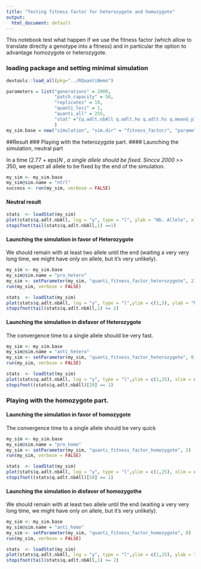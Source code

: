 ```yaml
---
title: "Testing fitness factor for heterozygote and homozygote"
output:
  html_document: default
---
```


This notebook test what happen if we use the fitness factor (which allow to translate directly a genotype into a fitness) and in particular the option to advantage homozygote or heterozygote. 

### loading package and setting minimal simulation
```r
devtools::load_all(pkg="../RQuantiNemo")
```


```r
parameters = list("generations" = 2000,
                  "patch_capacity" = 50,
                  "replicates" = 10,
                  "quanti_loci" = 1,
                  "quanti_all" = 255,
                  "stat" ="{q.adlt.nbAll q.adlt.ho q.adlt.hs q.meanG_p}"
                  )
my_sim.base = new("simulation", "sim.dir" = "fitness_factor/", "parameters" = parameters)
```

##Result
### Playing with the heterozygote part. 
#### Launching the simulation, neutral part

In a time (2.77 + eps)*N , a single allele should be fixed. Sincce 2000 >> 3*50, we expect all allele to be fixed by the end of the simulation. 
```r
my_sim <- my_sim.base
my_sim@sim.name = "ntrl"
success <- run(my_sim, verbose = FALSE)
```
#### Neutral result
```r
stats  <- loadStat(my_sim)
plot(stats$q.adlt.nbAll, log = "y", type = "l", ylab = "Nb. Allele", xlab = "generation", main = "Evolution of the number of allele")
stopifnot(tail(stats$q.adlt.nbAll,1) ==1)
```
#### Launching the simulation in favor of Heterozygote   
We should remain with at least two allele until the end (waiting a very very long time, we might have only on allele, but it's very unlikely). 

```r
my_sim <- my_sim.base
my_sim@sim.name = "pro_hetero"
my_sim <- setParameter(my_sim, "quanti_fitness_factor_heterozygote", 2)
run(my_sim, verbose = FALSE)
```

```r
stats  <- loadStat(my_sim)
plot(stats$q.adlt.nbAll, log = "y", type = "l",ylim = c(1,5), ylab = "Nb. Allele", xlab = "generation", main = "Evolution of the number of allele")
stopifnot(tail(stats$q.adlt.nbAll,1) >= 2)
```
#### Launching the simulation in disfavor of Heterozygote    
The convergence time to a single allele should be very fast. 
```r
my_sim <- my_sim.base
my_sim@sim.name = "anti_hetero"
my_sim <- setParameter(my_sim, "quanti_fitness_factor_heterozygote", 0)
run(my_sim, verbose = FALSE)
```

```r
stats  <- loadStat(my_sim)
plot(stats$q.adlt.nbAll, log = "y", type = "l",ylim = c(1,25), xlim = c(1,20), ylab = "Nb. Allele", xlab = "generation", main = "Evolution of the number of allele")
stopifnot((stats$q.adlt.nbAll)[20] == 1)
```

### Playing with the homozygote part. 

#### Launching the simulation in favor of homozygote   

The convergence time to a single allele should be very quick 
```r
my_sim <- my_sim.base
my_sim@sim.name = "pro_homo"
my_sim <- setParameter(my_sim, "quanti_fitness_factor_homozygote", 2)
run(my_sim, verbose = FALSE)
```

```r
stats  <- loadStat(my_sim)
plot(stats$q.adlt.nbAll, log = "y", type = "l",ylim = c(1,25), xlim = c(1,50), ylab = "Nb. Allele", xlab = "generation", main = "Evolution of the number of allele")
stopifnot((stats$q.adlt.nbAll)[50] == 1)
```
#### Launching the simulation in disfavor of homozygothe    
We should remain with at least two allele until the end (waiting a very very long time, we might have only on allele, but it's very unlikely). 
```r
my_sim <- my_sim.base
my_sim@sim.name = "anti_homo"
my_sim <- setParameter(my_sim, "quanti_fitness_factor_homozygote", 0)
run(my_sim, verbose = FALSE)
```

```r
stats  <- loadStat(my_sim)
plot(stats$q.adlt.nbAll, log = "y", type = "l",ylim = c(1,25), ylab = "Nb. Allele", xlab = "generation", main = "Evolution of the number of allele")
stopifnot(tail(stats$q.adlt.nbAll,1) >= 2)
```